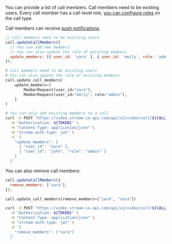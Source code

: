 
You can provide a list of call members. Call members need to be existing users. Every call member has a call-level role, [you can configure roles](/api/call_types/permissions/) on the call type.

Call members can receive [push notifications](/api/call_types/settings/#push-notifications-settings).

<Tabs groupId="examples">
<TabItem value="js" label="JavaScript">

```js
// Call members need to be existing users
call.updateCallMembers({
  // You can add new members
  // You can also update the role of existing members
  update_members: [{ user_id: 'sara' }, { user_id: 'emily', role: 'admin' }],
});
```

</TabItem>
<TabItem value="py" label="Python">

```py
# Call members need to be existing users
# You can also update the role of existing members
call.update_call_members(
    update_members=[
        MemberRequest(user_id="sara"),
        MemberRequest(user_id="emily", role="admin"),
    ]
)
```

</TabItem>
<TabItem value="curl" label="cURL">

```bash
# You can only add existing members to a call
curl -X POST "https://video.stream-io-api.com/api/v2/video/call/${CALL_TYPE}/${CALL_ID}/members?api_key=${API_KEY}" \
  -H "Authorization: ${TOKEN}" \
  -H "Content-Type: application/json" \
  -H "stream-auth-type: jwt" \
  -d '{
    "update_members": [
      { "user_id": "sara" },
      { "user_id": "john", "role": "admin" }
    ]
  }'
```

</TabItem>
</Tabs>

You can also remove call members:

<Tabs groupId="examples">
<TabItem value="js" label="JavaScript">

```js
call.updateCallMembers({
  remove_members: ['sara'],
});
```

</TabItem>
<TabItem value="py" label="Python">

```py
call.update_call_members(remove_members=["jack", "sara"])
```

</TabItem>
<TabItem value="curl" label="cURL">

```bash
curl -X POST "https://video.stream-io-api.com/api/v2/video/call/${CALL_TYPE}/${CALL_ID}/members?api_key=${API_KEY}" \
  -H "Authorization: ${TOKEN}" \
  -H "Content-Type: application/json" \
  -H "stream-auth-type: jwt" \
  -d '{
    "remove_members": ["sara"]
  }'
```

</TabItem>
</Tabs>
